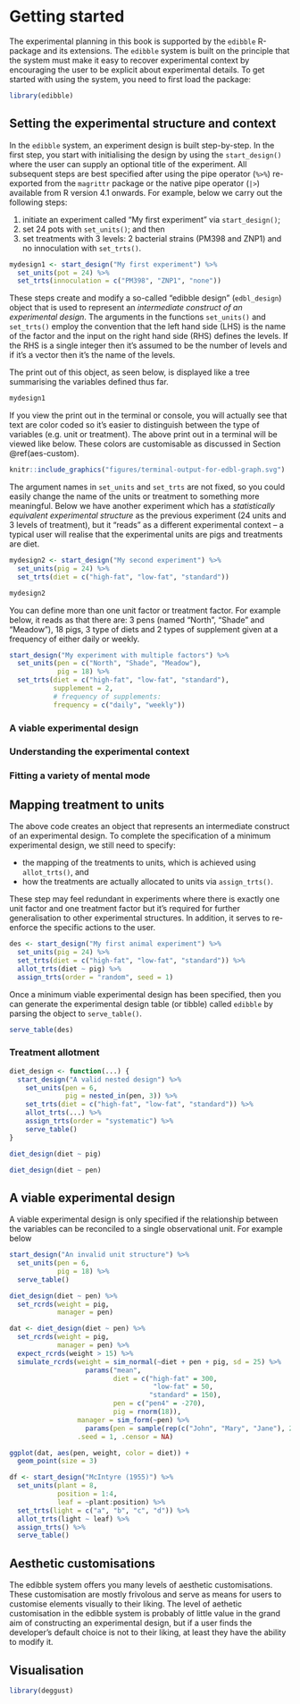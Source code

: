 # Getting started  {#start}


The experimental planning in this book is supported by the `edibble` R-package and its extensions. The `edibble` system is built on the principle that the system must make it easy to recover experimental context by encouraging the user to be explicit about experimental details. To get started with using the system, you need to first load the package: 

```r
library(edibble)
```

## Setting the experimental structure and context


In the `edibble` system, an experiment design is built step-by-step. In the first step, you start with initialising the design by using the `start_design()` where the user can supply an optional title of the experiment. All subsequent steps are best specified after using the pipe operator (`%>%`) re-exported from the `magrittr` package or the native pipe operator (`|>`) available from R version 4.1 onwards. For example, below we carry out the following steps:

1. initiate an experiment called "My first experiment" via `start_design()`; 
2. set 24 pots with `set_units()`; and then 
3. set treatments with 3 levels: 2 bacterial strains (PM398 and ZNP1) and no innoculation with `set_trts()`. 


```r
mydesign1 <- start_design("My first experiment") %>% 
  set_units(pot = 24) %>% 
  set_trts(innoculation = c("PM398", "ZNP1", "none"))
```

These steps create and modify a so-called "edibble design" (`edbl_design`) object that is used to represent an *intermediate construct of an experimental design*. The arguments in the functions `set_units()` and `set_trts()` employ the convention that the left hand side (LHS) is the name of the factor and the input on the right hand side (RHS) defines the levels. If the RHS is a single integer then it's assumed to be the number of levels and if it's a vector then it's the name of the levels. 


The print out of this object, as seen below, is displayed like a tree summarising the variables defined thus far. 

```r
mydesign1
```

If you view the print out in the terminal or console, you will actually see that text are color coded so it's easier to distinguish between the type of variables (e.g. unit or treatment). The above print out in a terminal will be viewed like below. These colors are customisable as discussed in Section \@ref(aes-custom).

```r
knitr::include_graphics("figures/terminal-output-for-edbl-graph.svg")
```




The argument names in `set_units` and `set_trts` are not fixed, so you could easily change the name of the units or treatment to something more meaningful. Below we have another experiment which has a *statistically equivalent experimental structure* as the previous experiment (24 units and 3 levels of treatment), but it "reads" as a different experimental context -- a typical user will realise that the experimental units are pigs and treatments are diet. 

```r
mydesign2 <- start_design("My second experiment") %>% 
  set_units(pig = 24) %>% 
  set_trts(diet = c("high-fat", "low-fat", "standard"))

mydesign2
```

You can define more than one unit factor or treatment factor. For example below, it reads as that there are: 3 pens (named "North", "Shade" and "Meadow"), 18 pigs, 3 type of diets and 2 types of supplement given at a frequency of either daily or weekly.

```r
start_design("My experiment with multiple factors") %>% 
  set_units(pen = c("North", "Shade", "Meadow"),
            pig = 18) %>% 
  set_trts(diet = c("high-fat", "low-fat", "standard"),
           supplement = 2, 
           # frequency of supplements:
           frequency = c("daily", "weekly"))
```

### A viable experimental design 

### Understanding the experimental context

### Fitting a variety of mental mode 




## Mapping treatment to units {#map-trts}

The above code creates an object that represents an intermediate construct of an experimental design. To complete the specification of a minimum experimental design, we still need to specify:

* the mapping of the treatments to units, which is achieved using `allot_trts()`,  and 
* how the treatments are actually allocated to units via `assign_trts()`. 

These step may feel redundant in experiments where there is exactly one unit factor and one treatment factor but it's required for further generalisation to other experimental structures. In addition, it serves to re-enforce the specific actions to the user. 


```r
des <- start_design("My first animal experiment") %>% 
  set_units(pig = 24) %>% 
  set_trts(diet = c("high-fat", "low-fat", "standard")) %>% 
  allot_trts(diet ~ pig) %>% 
  assign_trts(order = "random", seed = 1) 
```



Once a minimum viable experimental design has been specified, then you can generate the experimental design table (or tibble) called `edibble` by parsing the object to `serve_table()`. 

```r
serve_table(des)
```

### Treatment allotment


```r
diet_design <- function(...) {
  start_design("A valid nested design") %>% 
    set_units(pen = 6,
              pig = nested_in(pen, 3)) %>% 
    set_trts(diet = c("high-fat", "low-fat", "standard")) %>% 
    allot_trts(...) %>% 
    assign_trts(order = "systematic") %>% 
    serve_table()
}

diet_design(diet ~ pig)
```


```r
diet_design(diet ~ pen)
```


## A viable experimental design

A viable experimental design is only specified if the relationship between the variables can be reconciled to a single observational unit. For example below 

```r
start_design("An invalid unit structure") %>% 
  set_units(pen = 6,
            pig = 18) %>% 
  serve_table()
```





```r
diet_design(diet ~ pen) %>% 
  set_rcrds(weight = pig,
            manager = pen) 
```

```r
dat <- diet_design(diet ~ pen) %>% 
  set_rcrds(weight = pig,
            manager = pen) %>% 
  expect_rcrds(weight > 15) %>% 
  simulate_rcrds(weight = sim_normal(~diet + pen + pig, sd = 25) %>% 
                   params("mean", 
                          diet = c("high-fat" = 300,
                                    "low-fat" = 50,
                                   "standard" = 150),
                          pen = c("pen4" = -270),
                          pig = rnorm(18)),
                 manager = sim_form(~pen) %>% 
                   params(pen = sample(rep(c("John", "Mary", "Jane"), 2))),
                 .seed = 1, .censor = NA)
```


```r
ggplot(dat, aes(pen, weight, color = diet)) + 
  geom_point(size = 3) 
```




```r
df <- start_design("McIntyre (1955)") %>% 
  set_units(plant = 8,
            position = 1:4,
            leaf = ~plant:position) %>% 
  set_trts(light = c("a", "b", "c", "d")) %>% 
  allot_trts(light ~ leaf) %>% 
  assign_trts() %>% 
  serve_table() 
```

## Aesthetic customisations {#aes-custom}

The edibble system offers you many levels of aesthetic customisations. These customisation are mostly frivolous and serve as means for users to customise elements visually to their liking. The level of aethetic customisation in the edibble system is probably of little value in the grand aim of constructing an experimental design, but if a user finds the developer's default choice is not to their liking, at least they have the ability to modify it.  


## Visualisation 

```r
library(deggust)
```

